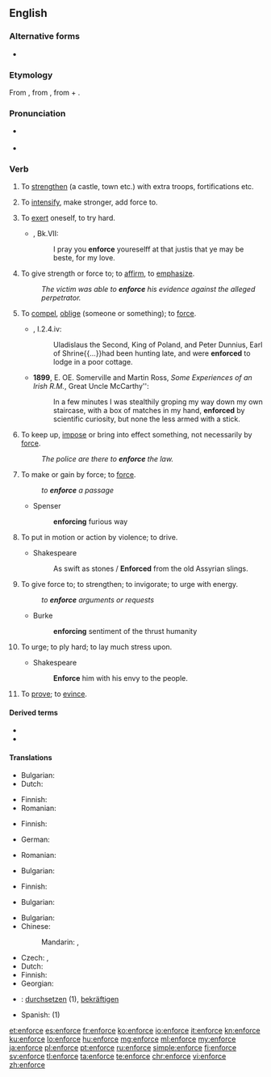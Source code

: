 ==English==

===Alternative forms===
* {{l|en|inforce}} {{qualifier|obsolete}}

===Etymology===
From {{etyl|fro|en}} {{m|fro|enforcier}}, from {{etyl|LL.|en}} {{m|la|infortiāre}}, from {{m|la|in-}} + {{m|la|fortis||strong}}.

===Pronunciation===
* {{a|UK}} {{IPA|/ɪnˈfɔːs/|lang=en}}
* {{rhymes|ɔː(ɹ)s|lang=en}}

===Verb===
{{en-verb|enforc}}

# {{lb|en|obsolete|transitive}} To [[strengthen]] (a castle, town etc.) with extra troops, fortifications etc. {{defdate|14<sup>th</sup>-18<sup>th</sup>c.}}
# {{lb|en|obsolete|transitive}} To [[intensify]], make stronger, add force to. {{defdate|14<sup>th</sup>-18<sup>th</sup>c.}}
# {{lb|en|obsolete|reflexive}} To [[exert]] oneself, to try hard. {{defdate|14<sup>th</sup>-17<sup>th</sup>c.}}
#* {{RQ:Mlry MrtArthr1}}, Bk.VII:
#*: I pray you '''enforce''' youreselff at that justis that ye may be beste, for my love.
# To give strength or force to; to [[affirm]], to [[emphasize]]. {{defdate|from 15<sup>th</sup>c.}}
#: ''The victim was able to '''enforce''' his evidence against the alleged perpetrator.''
# {{lb|en|archaic}} To [[compel]], [[oblige]] (someone or something); to [[force]]. {{defdate|from 16<sup>th</sup>c.}}
#* {{RQ:RBrtn AntmyMlncly}}, I.2.4.iv:
#*: Uladislaus the Second, King of Poland, and Peter Dunnius, Earl of Shrine{{...}}had been hunting late, and were '''enforced''' to lodge in a poor cottage.
#* '''1899''', E. OE. Somerville and Martin Ross, ''Some Experiences of an Irish R.M.'', Great Uncle McCarthy'':
#*: In a few minutes I was stealthily groping my way down my own staircase, with a box of matches in my hand, '''enforced''' by scientific curiosity, but none the less armed with a stick.
# To keep up, [[impose]] or bring into effect something, not necessarily by [[force]]. {{defdate|from 17<sup>th</sup>c.}}
#: ''The police are there to '''enforce''' the law.''
# {{lb|en|obsolete}} To make or gain by force; to [[force]].
#: ''to '''enforce''' a passage''
#* Spenser
#*: '''enforcing''' furious way
# {{lb|en|obsolete}} To put in motion or action by violence; to drive.
#* Shakespeare
#*: As swift as stones / '''Enforced''' from the old Assyrian slings.
# {{lb|en|obsolete}} To give force to; to strengthen; to invigorate; to urge with energy.
#: ''to '''enforce''' arguments or requests''
#* Burke
#*: '''enforcing''' sentiment of the thrust humanity <!--is there a typo here?-->
# {{lb|en|obsolete}} To urge; to ply hard; to lay much stress upon.
#* Shakespeare
#*: '''Enforce''' him with his envy to the people.
# To [[prove]]; to [[evince]].
#: {{rfquotek|Hooker}}

====Derived terms====
* {{l|en|enforcer}}
* {{l|en|enforcement}}

====Translations====
{{trans-top|to strengthen}}
* Bulgarian: {{t+|bg|укрепявам|sc=Cyrl}}
* Dutch: {{t+|nl|versterken}}
{{trans-mid}}
* Finnish: {{t+|fi|vahvistaa}}
* Romanian: {{t+|ro|întări}}
{{trans-bottom}}

{{trans-top|to intensify}}
* Finnish: {{t+|fi|vahvistaa}}
{{trans-mid}}
{{trans-bottom}}

{{trans-top|to exert}}
* German: {{t+|de|durchsetzen}}
{{trans-mid}}
* Romanian: {{t+|ro|obliga}}
{{trans-bottom}}

{{trans-top|to affirm}}
* Bulgarian: {{t+|bg|настоявам|sc=Cyrl}}
{{trans-mid}}
* Finnish: {{t+|fi|vahvistaa}}
{{trans-bottom}}

{{trans-top|to compel}}
* Bulgarian: {{t+|bg|принуждавам|sc=Cyrl}}
{{trans-mid}}
{{trans-bottom}}

{{trans-top|to keep up}}
* Bulgarian: {{t+|bg|налагам|sc=Cyrl}}
* Chinese:
*: Mandarin: {{t+|cmn|實施|sc=Hani}}, {{t+|cmn|執行|sc=Hani}}
{{trans-mid}}
* Czech: {{t|cs|prosazovat}}, {{t|cs|vynucovat}}
* Dutch: {{t+|nl|handhaven}}
* Finnish: {{t+|fi|valvoa}}
* Georgian: {{t|ka|აღსრულება}}
{{trans-bottom}}

{{checktrans-top}}
* {{ttbc|de}}: [[durchsetzen]] (1), [[bekräftigen]]
{{trans-mid}}
* Spanish: {{t+check|es|imponer}} (1)
{{trans-bottom}}

[[et:enforce]]
[[es:enforce]]
[[fr:enforce]]
[[ko:enforce]]
[[io:enforce]]
[[it:enforce]]
[[kn:enforce]]
[[ku:enforce]]
[[lo:enforce]]
[[hu:enforce]]
[[mg:enforce]]
[[ml:enforce]]
[[my:enforce]]
[[ja:enforce]]
[[pl:enforce]]
[[pt:enforce]]
[[ru:enforce]]
[[simple:enforce]]
[[fi:enforce]]
[[sv:enforce]]
[[tl:enforce]]
[[ta:enforce]]
[[te:enforce]]
[[chr:enforce]]
[[vi:enforce]]
[[zh:enforce]]